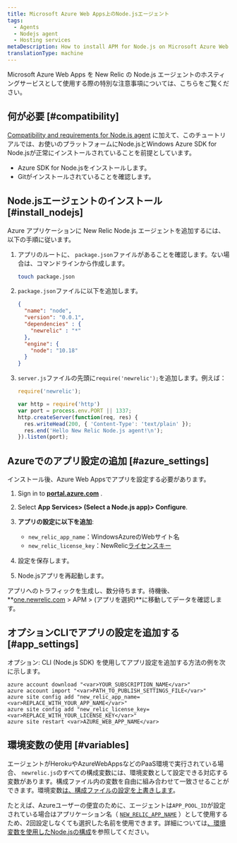 ```yaml
---
title: Microsoft Azure Web Apps上のNode.jsエージェント
tags:
  - Agents
  - Nodejs agent
  - Hosting services
metaDescription: How to install APM for Node.js on Microsoft Azure Web Apps.
translationType: machine
---
```


Microsoft Azure Web Apps を New Relic の Node.js エージェントのホスティングサービスとして使用する際の特別な注意事項については、こちらをご覧ください。

## 何が必要 [#compatibility]

[Compatibility and requirements for Node.js agent](/docs/agents/nodejs-agent/getting-started/compatibility-requirements-nodejs-agent) に加えて、このチュートリアルでは、お使いのプラットフォームにNode.jsとWindows Azure SDK for Node.jsが正常にインストールされていることを前提としています。

* Azure SDK for Node.jsをインストールします。
* Gitがインストールされていることを確認します。

## Node.jsエージェントのインストール [#install_nodejs]

Azure アプリケーションに New Relic Node.js エージェントを追加するには、以下の手順に従います。

1. アプリのルートに、 `package.json`ファイルがあることを確認します。ない場合は、コマンドラインから作成します。

   ```bash
   touch package.json
   ```

2. `package.json`ファイルに以下を追加します。

   ```json
   {
     "name": "node",
     "version": "0.0.1",
     "dependencies" : {
       "newrelic" : "*"
     },
     "engine": {
       "node": "10.18"
     }
   }
   ```

3. `server.js`ファイルの先頭に`require('newrelic');`を追加します。例えば：

   ```js
   require('newrelic');

   var http = require('http')
   var port = process.env.PORT || 1337;
   http.createServer(function(req, res) {
     res.writeHead(200, { 'Content-Type': 'text/plain' });
     res.end('Hello New Relic Node.js agent!\n');
   }).listen(port);
   ```

## Azureでのアプリ設定の追加 [#azure_settings]

インストール後、Azure Web Appsでアプリを設定する必要があります。

1. Sign in to **[portal.azure.com](https://portal.azure.com)** .

2. Select **App Services> (Select a Node.js app)> Configure**.

3. **アプリの設定に以下を追加**:

   * `new_relic_app_name`：WindowsAzureのWebサイト名
   * `new_relic_license_key`：NewRelic[ライセンスキー](/docs/subscriptions/license-key)

4. 設定を保存します。

5. Node.jsアプリを再起動します。

アプリへのトラフィックを生成し、数分待ちます。待機後、 **[one.newrelic.com](https://one.newrelic.com/all-capabilities) > APM > (アプリを選択)**に移動してデータを確認します。

## オプションCLIでアプリの設定を追加する [#app_settings]

オプション: CLI (Node.js SDK) を使用してアプリ設定を追加する方法の例を次に示します。

```
azure account download "<var>YOUR_SUBSCRIPTION_NAME</var>"
azure account import "<var>PATH_TO_PUBLISH_SETTINGS_FILE</var>"
azure site config add "new_relic_app_name=<var>REPLACE_WITH_YOUR_APP_NAME</var>"
azure site config add "new_relic_license_key=<var>REPLACE_WITH_YOUR_LICENSE_KEY</var>"
azure site restart <var>AZURE_WEB_APP_NAME</var>
```

## 環境変数の使用 [#variables]

エージェントがHerokuやAzureWebAppsなどのPaaS環境で実行されている場合、 `newrelic.js`のすべての構成変数には、環境変数として設定できる対応する変数があります。構成ファイル内の変数を自由に組み合わせて一致させることができます。環境変数[は、構成ファイルの設定を上書きします](/docs/agents/nodejs-agent/installation-configuration/nodejs-agent-configuration#methods-and-precedence)。

たとえば、Azureユーザーの便宜のために、エージェントは`APP_POOL_ID`が設定されている場合はアプリケーション名（ [`NEW_RELIC_APP_NAME`](/docs/nodejs/configuring-nodejs-with-environment-variables#app_name) ）として使用するため、2回設定しなくても選択した名前を使用できます。詳細については[、環境変数を使用したNode.jsの構成](/docs/nodejs/configuring-nodejs-with-environment-variables)を参照してください。